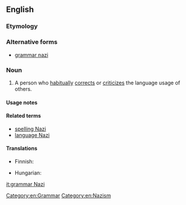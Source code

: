 ==English==

===Etymology===
{{rfe|lang=en}}<!--This is not derived by analogy to the ''Seinfeld'' "Soup Nazi", since citations of "grammar Nazi" predate that Seinfeld skit.-->

===Alternative forms===
* [[grammar nazi]]

===Noun===
{{en-noun|head=[[grammar]] [[Nazi]]}}

# {{context|slang|idiomatic|lang=en}} A person who [[habitually]] [[correct]]s or [[criticize]]s the language usage of others.

====Usage notes====

====Related terms====
* [[spelling Nazi]]
* [[language Nazi]]

====Translations====
{{trans-top|Person who obsesses over orthography}}
* Finnish: {{t+|fi|pilkunnussija}}
{{trans-mid}}
* Hungarian: {{t|hu|nyelvtannáci}}
{{trans-bottom}}

[[Category:en:Grammar]]
[[Category:en:Nazism]]

[[it:grammar Nazi]]